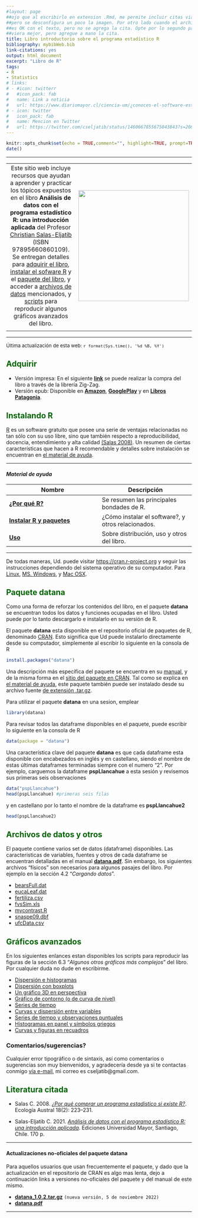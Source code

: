 ```yaml
---
#layout: page
##ojo que al escribirlo en extension .Rmd, me permite incluir citas via BibTeX,
##pero se desconfigura un poco la imagen. Por otro lado cuando el archivo es .rm, todo
##es OK con el texto, pero no se agrega la cita. Opte por lo segundo para que se 
##viera mejor, pero agregue a mano la cita.
title: Libro introductorio sobre el programa estadístico R
bibliography: mybibWeb.bib
link-citations: yes
output: html_document
excerpt: "Libro de R"
tags:
- R  
- Statistics
# links:
# - #icon: twitterr
#   #icon_pack: fab
#   name: Link a noticia
#   url: https://www.diariomayor.cl/ciencia-um/¿conoces-el-software-estadístico-r-profesor-lanza-libro-que-introduce-en-el-análisis-de-datos.html
# - icon: twitter
#   icon_pack: fab
#   name: Mencion en Twitter
#   url: https://twitter.com/cseljatib/status/1460667855675043843?s=20&t=20NyeERbyV3xlHUuzT74-w  
---
```


```r
knitr::opts_chunk$set(echo = TRUE,comment="", highlight=TRUE, prompt=TRUE)
date()
```

<style>H1{color:DarkRed;}</style>
<style>H2{color:DarkGreen;}</style>

--------


|  |  |
| :-------: | :----------- |
| Este sitio web incluye recursos que ayudan a aprender y practicar los tópicos expuestos en el libro **Análisis de datos con el programa estadístico R: una introducción aplicada** del Profesor [Christian Salas-Eljatib](http://eljatib.com) (ISBN 97895660860109). Se entregan  detalles para [adquirir el libro](#comprar), [instalar el sofware R](#instar) y el [paquete del libro](#paque), y acceder a [archivos de datos](#archi) mencionados, y [scripts](#scri) para reproducir algunos  gráficos avanzados del libro. | <img src="/images/portadaLibro.jpg" width="300">       |
|                  |             |

--------

<font size="2">
Última actualización de esta web: `r format(Sys.time(), '%d %B, %Y')` </font>


## Adquirir {#comprar}
+ Versión impresa: En el siguiente [**link**](https://tienda.zigzag.cl/9789566086109-analisis-de-datos-con-el-programa-estadistico-r.html) se puede realizar la compra del libro a través de la librería  Zig-Zag.
+ Versión epub: Disponible en  [**Amazon**](https://www.amazon.com/An%C3%A1lisis-datos-programa-estad%C3%ADstico-introducci%C3%B3n-ebook/dp/B09LRHNGPL/ref=sr_1_1?keywords=Christian+Salas+Eljatib&qid=1637176913&qsid=134-6265285-4112915&s=books&sr=1-1&sres=B09LRHNGPL&srpt=ABIS_BOOK),  [**GooglePlay**](https://play.google.com/store/books/details/Christian_Salas_Eljatib_An%C3%A1lisis_de_datos_con_el_p?id=15dOEAAAQBAJ&hl=es_CL&gl=US) y en [**Libros Patagonia**](https://www.librospatagonia.com/library/search/Christian%20Salas%20Eljatib).

## Instalando R {#instar}
[R](https://cran.r-project.org) es un software gratuito que posee una serie de ventajas relacionadas no tan
sólo con su uso libre, sino que también respecto a reproducibilidad, docencia,
entendimiento y alta calidad [(Salas 2008)](#biblioaca).  Un resumen de ciertas características que hacen a R recomendable y detalles sobre instalación se encuentran en [el material de ayuda](#ayuda).

--------

#### *Material de ayuda* {#ayuda}


| Nombre      |  Descripción |
| ----------- | ----------- |
| [**¿Por qué R?**](/rlibro/porQueR.pdf)| Se resumen las principales bondades de R.  |
| [**Instalar R y paquetes**](/rlibro/instalaR.pdf)   | ¿Cómo instalar el software?, y otros relacionados.  |
| [**Uso**](/rlibro/distroUsolibroR.pdf) | Sobre distribución, uso y otros del libro. |

--------


De todas maneras, Ud. puede visitar [https://cran.r-project.org](https://cran.r-project.org) y seguir las instrucciones dependiendo del sistema operativo de su computador. Para [Linux](https://cran.r-project.org/bin/linux/), [MS. Windows](https://cran.r-project.org/bin/windows/), y [Mac OSX](https://cran.r-project.org/bin/macosx/).


## Paquete datana {#paque}
Como una forma de reforzar los contenidos del libro, 
 en el paquete **datana** se encuentran todos los datos y funciones ocupadas en el libro. Usted puede por lo tanto descargarlo e instalarlo en su versión de R.
 
 El paquete **datana** esta disponible en el repositorio oficial de paquetes de R, denominado [CRAN](https://cran.r-project.org/web/packages/available_packages_by_name.html). Esto significa 
que Ud puede instalarlo directamente desde su computador, simplemente al escribir lo siguiente en la consola de R

```r
install.packages("datana")
```

Una descripción más específica del paquete se encuentra en su [manual](https://cran.r-project.org/web/packages/datana/datana.pdf), y de la misma forma en el [sitio del paquete en CRAN](https://cran.r-project.org/web/packages/datana/index.html).
Tal como se explica en [el material de ayuda](#ayuda), este paquete también puede ser  instalado desde su archivo fuente [de extensión .tar.gz](https://cran.r-project.org/web/packages/datana/index.html). 

Para utilizar el paquete **datana** en una sesion, emplear
```r
library(datana)
```


Para revisar todos las dataframe disponibles en el paquete, puede escribir lo siguiente
en la consola de R
```r
data(package = "datana")
```

Una característica clave del paquete **datana** es que cada dataframe esta disponible
con encabezados en inglés y en castellano, siendo el nombre de estas últimas dataframes terminadas siempre con el numero "2". Por ejemplo, carguemos la dataframe **pspLlancahue** a
esta sesión y revisemos sus primeras seis observaciones 

```r
data("pspLlancahue")
head(pspLlancahue) #primeras seis filas
```
y en castellano por lo tanto el nombre de la dataframe es **pspLlancahue2**

```r
head(pspLlancahue2) 
```

## Archivos de datos y otros {#archi}
El paquete contiene varios set de datos (dataframe) disponibles. Las caracteristicas de variables, fuentes y otros de cada dataframe se encuentran detalladas en el manual [**datana.pdf**](https://cran.r-project.org/web/packages/datana/datana.pdf). Sin embargo, los siguientes archivos "físicos" son necesarios para algunos pasajes del libro. Por ejemplo en la sección 4.2 "*Cargando datos*".

+ [bearsFull.dat](/rlibro/bearsFull.dat)
+ [eucaLeaf.dat](/rlibro/eucaLeaf.dat)
+ [fertiliza.csv](/rlibro/fertiliza.csv)
+ [fvsSim.xls](/rlibro/fvsSim.xls)
+ [mycontrast.R](/rlibro/mycontrast.R)
+ [snaspe09.dbf](/rlibro/snaspe09.dbf)
+ [ufcData.csv](/rlibro/ufcData.csv)

## Gráficos avanzados {#scri}
En los siguientes enlances estan disponibles los scripts para reproducir las figuras de la sección 6.3 "*Algunos otros gráficos más complejos*" del libro. Por cualquier duda no dude en escribirme.

+ [Dispersión e histogramas](/rlibro/xyHist.html)
+ [Dispersión con boxplots](/rlibro/xyBoxplot.html)
+ [Un gráfico 3D en perspectiva](/rlibro/perspectiva3D.html)
+ [Gráfico de contorno (o de curva de nivel)](/rlibro/contorno.html)
+ [Series de tiempo](/rlibro/timeSerPlot.html)
+ [Curvas y dispersión entre variables](/rlibro/curvasDispe.html)
+ [Series de tiempo y observaciones puntuales](/rlibro/pspTempo.html)
+ [Histogramas en panel y símbolos griegos](/rlibro/allHistoGreek.html)
+ [Curvas y figuras en recuadros](/rlibro/innerPanelPlots.html)


### Comentarios/sugerencias?
Cualquier error tipográfico o de sintaxis, así como 
comentarios o sugerencias son muy bienvenidos, y agradecería desde ya si te contactas conmigo [vía e-mail](mailto:cseljatib@gmail.com), mi correo es cseljatib@gmail.com.

## Literatura citada {#biblioaca}
- Salas C. 2008. [*¿Por qué comprar un programa estadístico si existe R?*](/publication/2008-01-01_por_que_comprar_un_). Ecología Austral 18(2): 223--231. 

- Salas-Eljatib C. 2021. [*Análisis de datos con el programa estadístico R: una introducción aplicada*](/publication/2021-01-01_analisis_de_datos_co/). Ediciones Universidad Mayor,
 Santiago, Chile. 170 p.

--------

#### Actualizaciones no-oficiales del paquete **datana** {#noofi}
Para aquellos usuarios que usan frecuentemente el paquete, y dado que la actualización en el repositorio de CRAN es algo mas lenta, dejo a continuación links a versiones no-oficiales del paquete y del manual de este mismo.

+ [**datana_1.0.2.tar.gz**](/rlibro/datana_1.0.2.tar.gz)  `(nueva versión, 5 de noviembre 2022)`
+ [**datana.pdf**](/rlibro/datana.pdf)

--------

<!-- ### Footer

![](/images/portadaLibro.jpg)

{#id .class height=5%}   

El documento [**distroUsolibroR.pdf**](/rlibro/distroUsolibroR.pdf) resume lo presentado en este sitio web, y puede servir de complemento a lo que acá se explica.


|              |   |
:---|:-------------------------:
<font size="4"> Este sitio web incluye recursos que ayudan a aprender y practicar los tópicos expuestos en el libro **Análisis de datos con el programa estadístico R: una introducción aplicada** del Profesor [Christian Salas-Eljatib](http://eljatib.com) (ISBN 97895660860109). Se entregan  detalles para [adquirir el libro](#comprar), [instalar el sofware R](#instar) y el [paquete del libro](#paque), y acceder a [archivos de datos](#archi) mencionados, y [scripts](#scri) para reproducir algunos  gráficos avanzados del libro.</font>|  <img src="/images/portadaLibro.jpg" width="30" height="75">



[Salas-Eljatib (2021)](#biblioaca), 

### Te pareció interesante o útil? Considera compartirlo 🙌


 <font size="6"> This is my text number 6</font>
 A continuación se ofrecen enlaces para [instalar R](#instar), así como  

<font size="5"> Este sitio web incluye recursos que ayudan a aprender y practicar los tópicos expuestos en el libro **Análisis de datos con el programa estadístico R: una introducción aplicada** del Profesor [Christian Salas-Eljatib](http://eljatib.com) (ISBN 97895660860109). Se entregan  detalles para [adquirir el libro](#comprar), [instalar el sofware R](#instar) y el [paquete del libro](#paque), y acceder a [archivos de datos](#archi) mencionados, y [scripts](#scri) para reproducir algunos  gráficos avanzados del libro.</font>|  <img src="/images/portadaLibro.jpg" width="4300" height="1500">

Este sitio web incluye recursos que ayudan a aprender y practicar los tópicos que son expuestos en el libro **Análisis de datos con el programa estadístico R: una introducción aplicada** del Profesor [Christian Salas-Eljatib](http://eljatib.com) (ISBN 97895660860109). El libro editado por Ediciones Universidad Mayor es distribuído por la [Libreria Zig-Zag](https://tienda.zigzag.cl/9789566086109-analisis-de-datos-con-el-programa-estadistico-r.html).

En el siguiente [**link**](https://tienda.zigzag.cl/9789566086109-analisis-de-datos-con-el-programa-estadistico-r.html) se puede realizar la compra del libro a través de la librería.

+ [Usando un modelo de ahusamiento](/biolibro/ahusamientoTrozado.html)
* **[Miscellaneous](./misce.md)** 
<style>H2{color:DarkOrange;}</style>
<style>p{color:Black;}</style>
<img src="/images/portadaLibro.png" width="800" height="700">
salas20 /myPubs/2020hgrate_ecoModelling.pdf (https://doi.org/10.1016/j.ecolmodel.2020.109198)
ponce 17 `doi:10.3390/f8090329`
sensors cifuentes 2018 `doi:10.3390/s18103357`.
salas10 http://rchn.biologiachile.cl/pdfs/2010/3/Soto_et_al_2010.pdf
salas06 /myPubs/2006xylofagos_RebolledoSalas_Bosque.pdf

+ [**¿Por qué R?**](/rlibro/01porQueR.pdf)| por que es bueno R?

+ [**¿Por qué R?**](/rlibro/01porQueR.pdf)

Una característica clave del paquete **datana** es que 

```r
library(datana)
head(pspLlancahue) #primeras seis filas
nrow(df) #numero de filas de la dataframe
```

```r
knitr::opts_chunk$set(
  comment = "#>", echo = FALSE, fig.width = 6
)
```

Last updated: August 2020 -->
